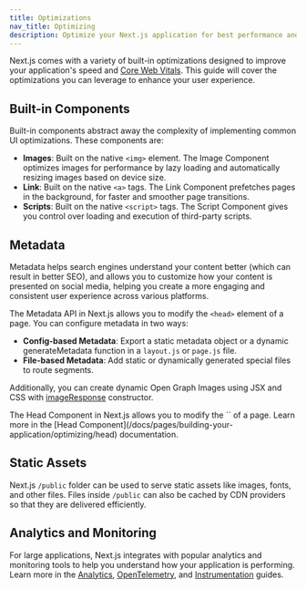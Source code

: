 ```yaml
---
title: Optimizations
nav_title: Optimizing
description: Optimize your Next.js application for best performance and user experience.
---
```


Next.js comes with a variety of built-in optimizations designed to improve your application's speed and [Core Web Vitals](https://web.dev/vitals/). This guide will cover the optimizations you can leverage to enhance your user experience.

## Built-in Components

Built-in components abstract away the complexity of implementing common UI optimizations. These components are:

- **Images**: Built on the native `<img>` element. The Image Component optimizes images for performance by lazy loading and automatically resizing images based on device size.
- **Link**: Built on the native `<a>` tags. The Link Component prefetches pages in the background, for faster and smoother page transitions.
- **Scripts**: Built on the native `<script>` tags. The Script Component gives you control over loading and execution of third-party scripts.

## Metadata

Metadata helps search engines understand your content better (which can result in better SEO), and allows you to customize how your content is presented on social media, helping you create a more engaging and consistent user experience across various platforms.

<AppOnly>

The Metadata API in Next.js allows you to modify the `<head>` element of a page. You can configure metadata in two ways:

- **Config-based Metadata**: Export a static metadata object or a dynamic generateMetadata function in a `layout.js` or `page.js` file.
- **File-based Metadata**: Add static or dynamically generated special files to route segments.

Additionally, you can create dynamic Open Graph Images using JSX and CSS with [imageResponse](/docs/app/api-reference/functions/image-response) constructor.

</AppOnly>

<PagesOnly>
The Head Component in Next.js allows you to modify the `<head>` of a page. Learn more in the [Head Component](/docs/pages/building-your-application/optimizing/head) documentation.
</PagesOnly>

## Static Assets

Next.js `/public` folder can be used to serve static assets like images, fonts, and other files. Files inside `/public` can also be cached by CDN providers so that they are delivered efficiently.

## Analytics and Monitoring

For large applications, Next.js integrates with popular analytics and monitoring tools to help you understand how your application is performing. Learn more in the <PagesOnly>[Analytics](/docs/app/building-your-application/optimizing/analytics), </PagesOnly> [OpenTelemetry](/docs/pages/building-your-application/optimizing/open-telemetry)<PagesOnly>,</PagesOnly> and [Instrumentation](/docs/pages/building-your-application/optimizing/instrumentation) guides.

